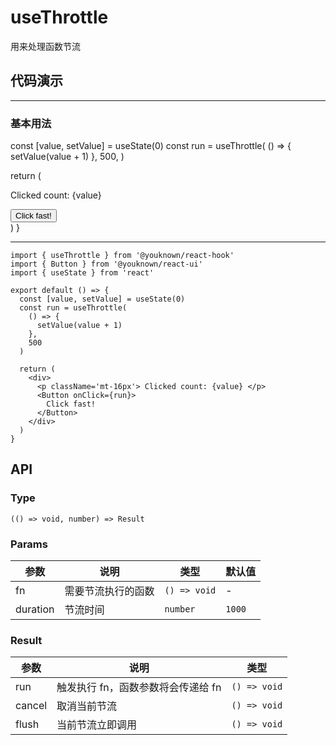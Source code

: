 # useThrottle

用来处理函数节流

## 代码演示


---

### 基本用法

  const [value, setValue] = useState(0)
  const run = useThrottle(
    () => {
      setValue(value + 1)
    },
    500,
  )

  return (
    <div>
      <p className='mt-16px'> Clicked count: {value} </p>
      <Button onClick={run}>
        Click fast!
      </Button>
    </div>
  )
}

<BasicUsage />

---

```tsx
import { useThrottle } from '@youknown/react-hook'
import { Button } from '@youknown/react-ui'
import { useState } from 'react'

export default () => {
  const [value, setValue] = useState(0)
  const run = useThrottle(
    () => {
      setValue(value + 1)
    },
    500
  )

  return (
    <div>
      <p className='mt-16px'> Clicked count: {value} </p>
      <Button onClick={run}>
        Click fast!
      </Button>
    </div>
  )
}
```

## API

### Type

`(() => void, number) => Result`

### Params

| 参数       | 说明               | 类型              | 默认值   |
| ---------- | ------------------ | ----------------- | -------- |
| fn    | 需要节流执行的函数           | `() => void`         | -  |
| duration    | 节流时间           | `number`         | `1000`  |

### Result

| 参数       | 说明               | 类型              |
| ---------- | ------------------ | ----------------- |
| run    | 触发执行 fn，函数参数将会传递给 fn           | `() => void`         |
| cancel    | 取消当前节流           | `() => void`         |
| flush    | 当前节流立即调用             | `() => void`         |